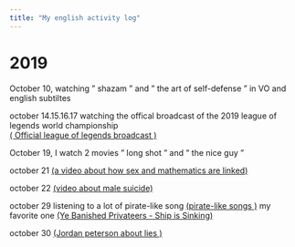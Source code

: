 ```yaml
---
title: "My english activity log"
---
```

# 2019

October 10, watching " shazam " and " the art of self-defense " in VO and english subtiltes 

october 14.15.16.17 watching the offical broadcast of the 2019 league of legends world championship  
[( Official league of legends broadcast )](https://www.twitch.tv/riotgames)

October 19, I watch 2 movies  " long shot " and " the nice guy " 

october 21 [(a video about how sex and mathematics are linked)](https://www.youtube.com/watch?v=H2vN2QXZGnc)

october 22 [(video about male suicide)](https://www.youtube.com/watch?v=Q3WDw-DBKLA) 

october 29  listening to a lot of pirate-like song 
[(pirate-like songs )](https://www.youtube.com/watch?v=EiV0PSfBics&list=PLw1XxchskYzzU6GcuPk12TNQ_wUjSQqdW) 
my favorite one [(Ye Banished Privateers - Ship is Sinking)](https://www.youtube.com/watch?v=ZBfvlyEgqZk&list=PLw1XxchskYzzU6GcuPk12TNQ_wUjSQqdW&index=10) 

october 30 [(Jordan peterson about lies )](https://www.youtube.com/watch?v=JjfClL6nogo) 
